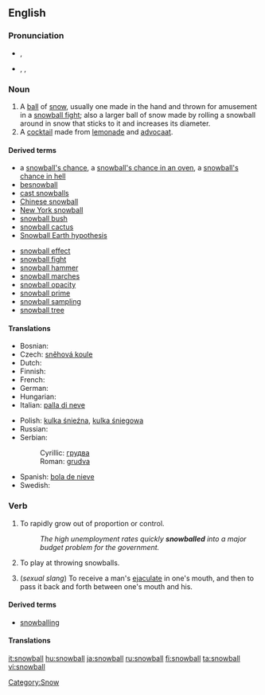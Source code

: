 {{See|Snowball}}
==English==

===Pronunciation===
* {{a|UK}} {{IPA|/ˈsnəʊbɔːl/}}, {{SAMPA|/"sn@UbO:l/}}
* {{a|US}} {{enPR|snōʹbôl}}, {{IPA|/ˈsnoʊbɔːl/}}, {{SAMPA|/"sn@UbO:l/}}

===Noun===
{{en-noun}}

# A [[ball]] of [[snow]], usually one made in the hand and thrown for amusement in a [[snowball fight]]; also a larger ball of snow made by rolling a snowball around in snow that sticks to it and increases its diameter.
# A [[cocktail]] made from [[lemonade]] and [[advocaat]].

====Derived terms====
{{top2}}
* a [[snowball's chance]], a [[snowball's chance in an oven]], a [[snowball's chance in hell]]
* [[besnowball]]
* [[cast snowballs]]
* [[Chinese snowball]]
* [[New York snowball]]
* [[snowball bush]]
* [[snowball cactus]]
* [[Snowball Earth hypothesis]]
{{mid2}}
* [[snowball effect]]
* [[snowball fight]]
* [[snowball hammer]]
* [[snowball marches]]
* [[snowball opacity]]
* [[snowball prime]]
* [[snowball sampling]]
* [[snowball tree]]
{{bottom}}

====Translations====
{{trans-top|ball of snow}}
* Bosnian: {{t-|bs|grudva|f}}
* Czech: [[sněhová koule]] {{f}}
* Dutch: {{t+|nl|sneeuwbal|m}}
* Finnish: {{t+|fi|lumipallo}}
* French: {{t+|fr|boule de neige|f}}
* German: {{t+|de|Schneeball|m}}
* Hungarian: {{t+|hu|hógolyó}}
* Italian: [[palla di neve]] {{f}}
{{trans-mid}}
* Polish: [[kulka śnieźna]], [[kulka śniegowa]] {{f}}
* Russian: {{t+|ru|снежок|m|tr=snežók|sc=Cyrl}}
* Serbian:
*: Cyrillic: [[грудва]] {{f}}
*: Roman: [[grudva#Serbian|grudva]] {{f}}
* Spanish: [[bola de nieve]] {{f}}
* Swedish: {{t+|sv|snöboll|c}}
{{trans-bottom}}

{{trans-top|cocktail}}
{{trans-mid}}
{{trans-bottom}}

===Verb===
{{en-verb}}

# {{intransitive}} To rapidly grow out of proportion or control.
#: ''The high unemployment rates quickly '''snowballed''' into a major budget problem for the government.''
# {{intransitive}} To play at throwing snowballs.
# {{intransitive}} (''sexual slang'') To receive a man's [[ejaculate]] in one's mouth, and then to pass it back and forth between one's mouth and his.

====Derived terms====
* [[snowballing]]<!--noun-->

====Translations====
{{trans-top|rapidly grow out of proportion or control}}
{{trans-mid}}
{{trans-bottom}}

{{trans-top|play at throwing snowballs}}
{{trans-mid}}
{{trans-bottom}}

{{trans-top|sexual slang: pass ejaculate from mouth to mouth}}
{{trans-mid}}
{{trans-bottom}}

[[Category:Snow]]

[[it:snowball]]
[[hu:snowball]]
[[ja:snowball]]
[[ru:snowball]]
[[fi:snowball]]
[[ta:snowball]]
[[vi:snowball]]